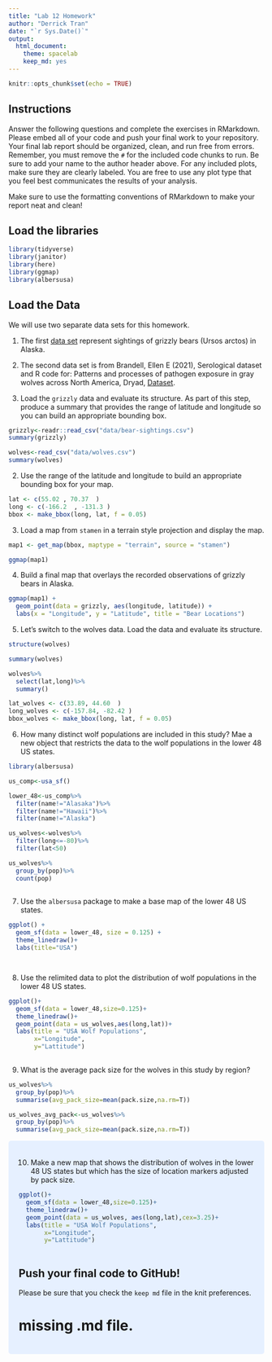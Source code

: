 ```yaml
---
title: "Lab 12 Homework"
author: "Derrick Tran"
date: "`r Sys.Date()`"
output:
  html_document: 
    theme: spacelab
    keep_md: yes
---
```


```r
knitr::opts_chunk$set(echo = TRUE)
```

## Instructions
Answer the following questions and complete the exercises in RMarkdown. Please embed all of your code and push your final work to your repository. Your final lab report should be organized, clean, and run free from errors. Remember, you must remove the `#` for the included code chunks to run. Be sure to add your name to the author header above. For any included plots, make sure they are clearly labeled. You are free to use any plot type that you feel best communicates the results of your analysis.  

Make sure to use the formatting conventions of RMarkdown to make your report neat and clean!  

## Load the libraries
```r
library(tidyverse)
library(janitor)
library(here)
library(ggmap)
library(albersusa)
``` 

## Load the Data
We will use two separate data sets for this homework.  

1. The first [data set](https://rcweb.dartmouth.edu/~f002d69/workshops/index_rspatial.html) represent sightings of grizzly bears (Ursos arctos) in Alaska.  
2. The second data set is from Brandell, Ellen E (2021), Serological dataset and R code for: Patterns and processes of pathogen exposure in gray wolves across North America, Dryad, [Dataset](https://doi.org/10.5061/dryad.5hqbzkh51).  

1. Load the `grizzly` data and evaluate its structure. As part of this step, produce a summary that provides the range of latitude and longitude so you can build an appropriate bounding box.
```r
grizzly<-readr::read_csv("data/bear-sightings.csv")
summary(grizzly)
```

```r
wolves<-read_csv("data/wolves.csv")
summary(wolves)
```

2. Use the range of the latitude and longitude to build an appropriate bounding box for your map.
```r
lat <- c(55.02 , 70.37  )
long <- c(-166.2  , -131.3 )
bbox <- make_bbox(long, lat, f = 0.05)
```

3. Load a map from `stamen` in a terrain style projection and display the map.
```r
map1 <- get_map(bbox, maptype = "terrain", source = "stamen")

```


```r
ggmap(map1)
```

4. Build a final map that overlays the recorded observations of grizzly bears in Alaska.
```r
ggmap(map1) + 
  geom_point(data = grizzly, aes(longitude, latitude)) +
  labs(x = "Longitude", y = "Latitude", title = "Bear Locations")
```

5. Let's switch to the wolves data. Load the data and evaluate its structure.
```r
structure(wolves)
```
```r
summary(wolves)
```
```r
wolves%>%
  select(lat,long)%>%
  summary()
```


```r
lat_wolves <- c(33.89, 44.60  )
long_wolves <- c(-157.84, -82.42 )
bbox_wolves <- make_bbox(long, lat, f = 0.05)
```




6. How many distinct wolf populations are included in this study? Mae a new object that restricts the data to the wolf populations in the lower 48 US states.

```r
library(albersusa)
```

```r
us_comp<-usa_sf()
```

```r
lower_48<-us_comp%>%
  filter(name!="Alasaka")%>%
  filter(name!="Hawaii")%>%
  filter(name!="Alaska")
```


  


```r
us_wolves<-wolves%>%
  filter(long<=-80)%>%
  filter(lat<50)
```


```r
us_wolves%>%
  group_by(pop)%>%
  count(pop)
 
```



7. Use the `albersusa` package to make a base map of the lower 48 US states.
```r
ggplot() + 
  geom_sf(data = lower_48, size = 0.125) + 
  theme_linedraw()+
  labs(title="USA")
```

```r

```

```r

```

8. Use the relimited data to plot the distribution of wolf populations in the lower 48 US states.
```r
ggplot()+
  geom_sf(data = lower_48,size=0.125)+
  theme_linedraw()+
  geom_point(data = us_wolves,aes(long,lat))+
  labs(title = "USA Wolf Populations",
       x="Longitude",
       y="Lattitude")
  
```



9. What is the average pack size for the wolves in this study by region?
```r
us_wolves%>%
  group_by(pop)%>%
  summarise(avg_pack_size=mean(pack.size,na.rm=T))
```

```r
us_wolves_avg_pack<-us_wolves%>%
  group_by(pop)%>%
  summarise(avg_pack_size=mean(pack.size,na.rm=T))
```

<style>
div.blue { background-color:#e6f0ff; border-radius: 5px; padding: 20px;}
</style>
<div class = "blue">


10. Make a new map that shows the distribution of wolves in the lower 48 US states but which has the size of location markers adjusted by pack size.
```r
ggplot()+
  geom_sf(data = lower_48,size=0.125)+
  theme_linedraw()+
  geom_point(data = us_wolves, aes(long,lat),cex=3.25)+
  labs(title = "USA Wolf Populations",
       x="Longitude",
       y="Lattitude")
  
```

## Push your final code to GitHub!
Please be sure that you check the `keep md` file in the knit preferences. 

# missing .md file.
</div>